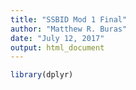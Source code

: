 ```yaml
---
title: "SSBID Mod 1 Final"
author: "Matthew R. Buras"
date: "July 12, 2017"
output: html_document
---
```


```r
library(dplyr)
```